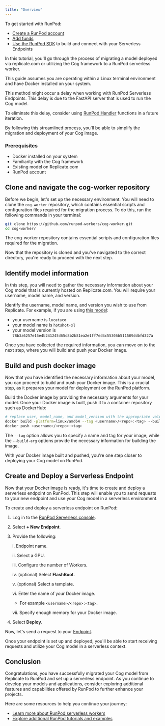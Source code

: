 ```yaml
---
title: "Overview"
---
```


To get started with RunPod:

* [Create a RunPod account](/get-started/manage-accounts)
* [Add funds](/references/billing-information)
* [Use the RunPod SDK](/serverless/overview) to build and connect with your Serverless Endpoints

In this tutorial, you'll go through the process of migrating a model deployed via replicate.com or utilizing the Cog framework to a RunPod serverless worker.

This guide assumes you are operating within a Linux terminal environment and have Docker installed on your system.

<Info>

This method might occur a delay when working with RunPod Serverless Endpoints. This delay is due to the FastAPI server that is used to run the Cog model.

To eliminate this delay, consider using [RunPod Handler](/serverless/workers/handler-functions) functions in a future iteration.

</Info>

By following this streamlined process, you'll be able to simplify the migration and deployment of your Cog image.

### Prerequisites

* Docker installed on your system
* Familiarity with the Cog framework
* Existing model on Replicate.com
* RunPod account

## Clone and navigate the cog-worker repository

Before we begin, let's set up the necessary environment. You will need to clone the `cog-worker` repository, which contains essential scripts and configuration files required for the migration process. To do this, run the following commands in your terminal:

```bash
git clone https://github.com/runpod-workers/cog-worker.git
cd cog-worker/
```

The cog-worker repository contains essential scripts and configuration files required for the migration.

Now that the repository is cloned and you've navigated to the correct directory, you're ready to proceed with the next step.

## Identify model information

In this step, you will need to gather the necessary information about your Cog model that is currently hosted on Replicate.com. You will require your username, model name, and version.

Identify the username, model name, and version you wish to use from Replicate. For example, if you are using [this model](https://replicate.com/lucataco/hotshot-xl/versions):

* your username is `lucataco`
* your model name is `hotshot-xl`
* your model version is `78b3a6257e16e4b241245d65c8b2b81ea2e1ff7ed4c55306b511509ddbfd327a`

Once you have collected the required information, you can move on to the next step, where you will build and push your Docker image.

## Build and push docker image

Now that you have identified the necessary information about your model, you can proceed to build and push your Docker image. This is a crucial step, as it prepares your model for deployment on the RunPod platform.

Build the Docker image by providing the necessary arguments for your model. Once your Docker image is built, push it to a container repository such as DockerHub:

```bash
# replace user, model_name, and model_version with the appropriate values
docker build -platform=linux/amd64 --tag <username>/<repo>:<tag> --build-arg COG_REPO=user --build-arg COG_MODEL=model_name --build-arg COG_VERSION=model_version .
docker push <username>/<repo>:<tag>
```

The `--tag` option allows you to specify a name and tag for your image, while the `--build-arg` options provide the necessary information for building the image.

With your Docker image built and pushed, you're one step closer to deploying your Cog model on RunPod.

## Create and Deploy a Serverless Endpoint

Now that your Docker image is ready, it's time to create and deploy a serverless endpoint on RunPod. This step will enable you to send requests to your new endpoint and use your Cog model in a serverless environment.

To create and deploy a serverless endpoint on RunPod:

1. Log in to the [RunPod Serverless console](https://www.runpod.io/console/serverless).

2. Select **+ New Endpoint**.

3. Provide the following:

   i. Endpoint name.

   ii. Select a GPU.

   iii. Configure the number of Workers.

   iv. (optional) Select **FlashBoot**.

   v. (optional) Select a template.

   vi. Enter the name of your Docker image.

      * For example `<username>/<repo>:<tag>`.

   vii. Specify enough memory for your Docker image.

4. Select **Deploy**.

Now, let's send a request to your [Endpoint](/serverless/endpoints/overview).

Once your endpoint is set up and deployed, you'll be able to start receiving requests and utilize your Cog model in a serverless context.

## Conclusion

Congratulations, you have successfully migrated your Cog model from Replicate to RunPod and set up a serverless endpoint. As you continue to develop your models and applications, consider exploring additional features and capabilities offered by RunPod to further enhance your projects.

Here are some resources to help you continue your journey:

* [Learn more about RunPod serverless workers](/serverless/overview)
* [Explore additional RunPod tutorials and examples](/tutorials/introduction/overview)
